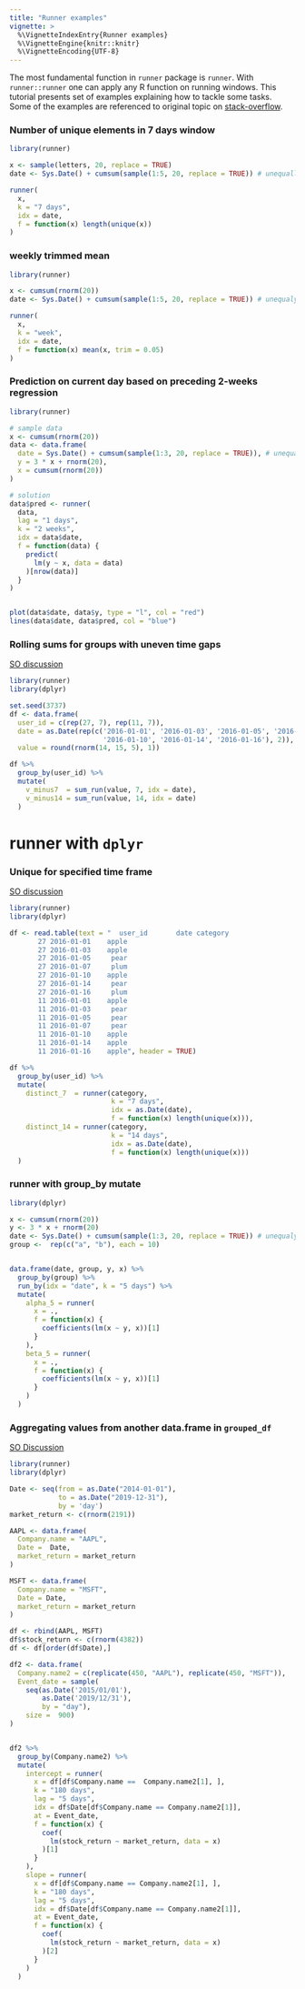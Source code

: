 ```yaml
---
title: "Runner examples"
vignette: >
  %\VignetteIndexEntry{Runner examples}
  %\VignetteEngine{knitr::knitr}
  %\VignetteEncoding{UTF-8}
---
```

  
The most fundamental function in `runner` package is `runner`. With `runner::runner`
one can apply any R function on running windows. This tutorial presents set of 
examples explaining how to tackle some tasks. Some of the examples are referenced 
to original topic on [stack-overflow](https://stackoverflow.com).


### Number of unique elements in 7 days window

```r
library(runner)

x <- sample(letters, 20, replace = TRUE)
date <- Sys.Date() + cumsum(sample(1:5, 20, replace = TRUE)) # unequally spaced time series

runner(
  x, 
  k = "7 days",
  idx = date, 
  f = function(x) length(unique(x))
)
```

### weekly trimmed mean

```r
library(runner)

x <- cumsum(rnorm(20))
date <- Sys.Date() + cumsum(sample(1:5, 20, replace = TRUE)) # unequaly spaced time series

runner(
  x, 
  k = "week", 
  idx = date, 
  f = function(x) mean(x, trim = 0.05)
)
```

### Prediction on current day based on preceding 2-weeks regression

```r
library(runner)

# sample data
x <- cumsum(rnorm(20))
data <- data.frame(
  date = Sys.Date() + cumsum(sample(1:3, 20, replace = TRUE)), # unequally spaced time series, 
  y = 3 * x + rnorm(20), 
  x = cumsum(rnorm(20))
)

# solution
data$pred <- runner(
  data,
  lag = "1 days",
  k = "2 weeks",
  idx = data$date,
  f = function(data) {
    predict(
      lm(y ~ x, data = data)
    )[nrow(data)]
  }
)


plot(data$date, data$y, type = "l", col = "red")
lines(data$date, data$pred, col = "blue")
```


### Rolling sums for groups with uneven time gaps

[SO discussion](https://stackoverflow.com/a/58167952/3495076)

```r
library(runner)
library(dplyr)

set.seed(3737)
df <- data.frame(
  user_id = c(rep(27, 7), rep(11, 7)),
  date = as.Date(rep(c('2016-01-01', '2016-01-03', '2016-01-05', '2016-01-07', 
                       '2016-01-10', '2016-01-14', '2016-01-16'), 2)),
  value = round(rnorm(14, 15, 5), 1))

df %>%
  group_by(user_id) %>%
  mutate(
    v_minus7  = sum_run(value, 7, idx = date),
    v_minus14 = sum_run(value, 14, idx = date)
  )
```

# runner with `dplyr`

### Unique for specified time frame

[SO discussion](https://stackoverflow.com/questions/41693081/)

```r
library(runner)
library(dplyr)

df <- read.table(text = "  user_id       date category
       27 2016-01-01    apple
       27 2016-01-03    apple
       27 2016-01-05     pear
       27 2016-01-07     plum
       27 2016-01-10    apple
       27 2016-01-14     pear
       27 2016-01-16     plum
       11 2016-01-01    apple
       11 2016-01-03     pear
       11 2016-01-05     pear
       11 2016-01-07     pear
       11 2016-01-10    apple
       11 2016-01-14    apple
       11 2016-01-16    apple", header = TRUE)

df %>%
  group_by(user_id) %>%
  mutate(
    distinct_7  = runner(category, 
                         k = "7 days", 
                         idx = as.Date(date), 
                         f = function(x) length(unique(x))),
    distinct_14 = runner(category, 
                         k = "14 days", 
                         idx = as.Date(date), 
                         f = function(x) length(unique(x)))
  )
```

### runner with group_by mutate

```r
library(dplyr)

x <- cumsum(rnorm(20))
y <- 3 * x + rnorm(20)
date <- Sys.Date() + cumsum(sample(1:3, 20, replace = TRUE)) # unequaly spaced time series
group <-  rep(c("a", "b"), each = 10)


data.frame(date, group, y, x) %>%
  group_by(group) %>%
  run_by(idx = "date", k = "5 days") %>%
  mutate(
    alpha_5 = runner(
      x = ., 
      f = function(x) {
        coefficients(lm(x ~ y, x))[1]
      }
    ),
    beta_5 = runner(
      x = ., 
      f = function(x) {
        coefficients(lm(x ~ y, x))[1]
      }
    )
  )
```

### Aggregating values from another data.frame in `grouped_df`
[SO Discussion](https://stackoverflow.com/questions/61024712/do-a-rolling-regression-only-on-specific-dates/61045233#61045233)
```r
library(runner)
library(dplyr)

Date <- seq(from = as.Date("2014-01-01"), 
            to = as.Date("2019-12-31"), 
            by = 'day')
market_return <- c(rnorm(2191))

AAPL <- data.frame(
  Company.name = "AAPL", 
  Date =  Date,
  market_return = market_return
)

MSFT <- data.frame(
  Company.name = "MSFT", 
  Date = Date,
  market_return = market_return
)

df <- rbind(AAPL, MSFT)
df$stock_return <- c(rnorm(4382))
df <- df[order(df$Date),]

df2 <- data.frame(
  Company.name2 = c(replicate(450, "AAPL"), replicate(450, "MSFT")), 
  Event_date = sample(
    seq(as.Date('2015/01/01'), 
        as.Date('2019/12/31'), 
        by = "day"),
    size =  900)
)


df2 %>%
  group_by(Company.name2) %>%
  mutate(
    intercept = runner(
      x = df[df$Company.name ==  Company.name2[1], ], 
      k = "180 days", 
      lag = "5 days",
      idx = df$Date[df$Company.name == Company.name2[1]],
      at = Event_date,
      f = function(x) {
        coef(
          lm(stock_return ~ market_return, data = x)
        )[1]
      }
    ),
    slope = runner(
      x = df[df$Company.name == Company.name2[1], ],  
      k = "180 days", 
      lag = "5 days",
      idx = df$Date[df$Company.name == Company.name2[1]],
      at = Event_date,
      f = function(x) {
        coef(
          lm(stock_return ~ market_return, data = x)
        )[2]
      }
    )
  )
```
